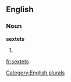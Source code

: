 
==English==

===Noun===
'''sextets'''

# {{plural of|[[sextet]]}}

[[Category:English plurals]]

[[fr:sextets]]
